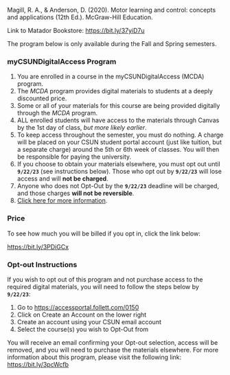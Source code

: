 Magill, R. A., & Anderson, D. (2020). Motor learning and control: concepts and applications (12th Ed.). McGraw-Hill Education.

Link to Matador Bookstore: <https://bit.ly/37yiD7u>

::: callout-note
The program below is only available during the Fall and Spring semesters.
:::

### myCSUNDigitalAccess Program {#sec-mycsundigitalaccess}

1.  You are enrolled in a course in the myCSUNDigitalAccess (MCDA) program.
2.  The *MCDA* program provides digital materials to students at a deeply discounted price.
3.  Some or all of your materials for this course are being provided digitally through the *MCDA* program.
4.  ALL enrolled students will have access to the materials through Canvas by the 1st day of class, *but more likely earlier*.
5.  To keep access throughout the semester, you must do nothing. A charge will be placed on your CSUN student portal account (just like tuition, but a separate charge) around the 5th or 6th week of classes. You will then be responsible for paying the university.
6.  If you choose to obtain your materials elsewhere, you must opt out until **`9/22/23`** (see instructions below). Those who opt out by **`9/22/23`** will lose access and will **not be charged**.
7.  Anyone who does not Opt-Out by the **`9/22/23`** deadline will be charged, and those charges **will not be reversible**.
8.  [Click here for more information](https://bit.ly/3pcWcfb).

### Price

To see how much you will be billed if you opt in, click the link below:

<https://bit.ly/3PDiGCx>

### Opt-out Instructions

If you wish to opt out of this program and not purchase access to the required digital materials, you will need to follow the steps below by **`9/22/23`**:

1.  Go to <https://accessportal.follett.com/0150>
2.  Click on Create an Account on the lower right
3.  Create an account using your CSUN email account
4.  Select the course(s) you wish to Opt-Out from

::: callout-note
You will receive an email confirming your Opt-out selection, access will be removed, and you will need to purchase the materials elsewhere. For more information about this program, please visit the following link: <https://bit.ly/3pcWcfb>
:::
